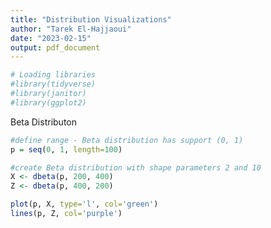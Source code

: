 ```yaml
---
title: "Distribution Visualizations"
author: "Tarek El-Hajjaoui"
date: "2023-02-15"
output: pdf_document
---
```


```r
# Loading libraries
#library(tidyverse)
#library(janitor)
#library(ggplot2)
```

Beta Distributon
```r
#define range - Beta distribution has support (0, 1)
p = seq(0, 1, length=100)

#create Beta distribution with shape parameters 2 and 10
X <- dbeta(p, 200, 400)
Z <- dbeta(p, 400, 200)

plot(p, X, type='l', col='green')
lines(p, Z, col='purple') 
```
